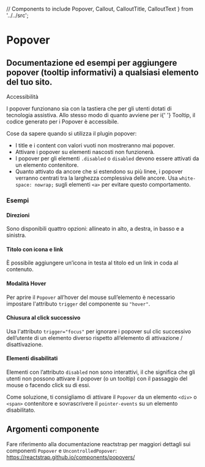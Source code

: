   // Components to include
  Popover,
  Callout,
  CalloutTitle,
  CalloutText
} from '../../src';

<Meta title='Documentazione/Componenti/Popover' of={Popover} />

# Popover

## Documentazione ed esempi per aggiungere popover (tooltip informativi) a qualsiasi elemento del tuo sito.

<div className='docs'>
  <Callout color='success'>
    <CalloutTitle>Accessibilità</CalloutTitle>
    <CalloutText>
      <p>
        I popover funzionano sia con la tastiera che per gli utenti dotati di
        tecnologia assistiva. Allo stesso modo di quanto avviene per i{' '}
        <LinkTo kind='documentazione-componenti-tooltip--page'>Tooltip</LinkTo>,
        il codice generato per i Popover è accessibile.
      </p>
    </CalloutText>
  </Callout>
</div>

Cose da sapere quando si utilizza il plugin popover:

- I title e i content con valori vuoti non mostreranno mai popover.
- Attivare i popover su elementi nascosti non funzionerà.
- I popover per gli elementi <code>.disabled</code> o <code>disabled</code> devono essere attivati da un elemento contenitore.
- Quanto attivato da ancore che si estendono su più linee, i popover verranno centrati tra la larghezza complessiva delle ancore. Usa <code>white-space: nowrap;</code> sugli elementi <code>&lt;a&gt;</code> per evitare questo comportamento.

### Esempi

<Canvas>
  <Story id='componenti-popover--esempi' />
</Canvas>

#### Direzioni

Sono disponibili quattro opzioni: allineato in alto, a destra, in basso e a sinistra.

<Canvas>
  <Story id='componenti-popover--le-quattro-direzioni' />
</Canvas>

#### Titolo con icona e link

È possibile aggiungere un’icona in testa al titolo ed un link in coda al contenuto.

<Canvas>
  <Story id='componenti-popover--titolo-con-icona-e-link' />
</Canvas>

#### Modalità Hover

Per aprire il `Popover` all’hover del mouse sull’elemento è necessario impostare l'attributo `trigger` del componente su `"hover"`.

<Canvas>
  <Story id='componenti-popover--modalita-hover' />
</Canvas>

#### Chiusura al click successivo

Usa l'attributo `trigger="focus"` per ignorare i popover sul clic successivo dell’utente di un elemento diverso rispetto all’elemento di attivazione / disattivazione.

<Canvas>
  <Story id='componenti-popover--dismiss-al-click-successivo' />
</Canvas>

#### Elementi disabilitati

Elementi con l’attributo <code>disabled</code> non sono interattivi, il che significa che gli utenti non possono attivare il popover (o un tooltip) con il passaggio del mouse o facendo click su di essi.

Come soluzione, ti consigliamo di attivare il `Popover` da un elemento <code>&lt;div&gt;</code> o <code>&lt;span&gt;</code> contenitore e sovrascrivere il <code>pointer-events</code> su un elemento disabilitato.

<Canvas>
  <Story id='componenti-popover--elementi-disabilitati' />
</Canvas>

## Argomenti componente

Fare riferimento alla documentazione reactstrap per maggiori dettagli sui componenti `Popover` e `UncontrolledPopover`: https://reactstrap.github.io/components/popovers/
